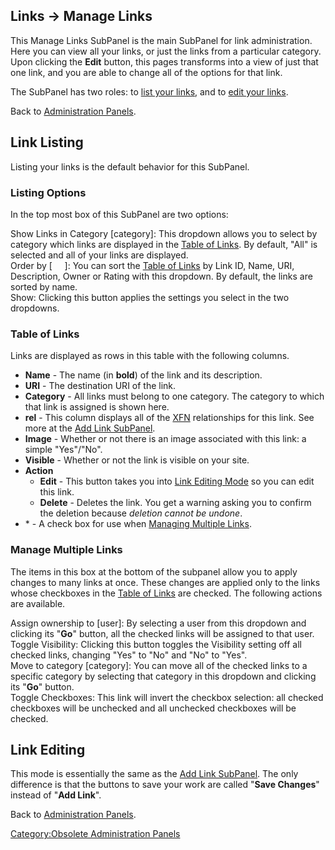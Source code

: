 {{Oldversion| See also [[Administration Panels#Links - Putting the Inter in the Internet|Administration Panels > Links]].}}
==Links &rarr; Manage Links==

This Manage Links SubPanel is the main SubPanel for link administration.  Here you can view all your links, or just the links from a particular category.  Upon clicking the '''Edit''' button, this pages transforms into a view of just that one link, and you are able to change all of the options for that link.

The SubPanel has two roles:  to [[#Link Listing|list your links]], and to [[#Link Editing|edit your links]].

Back to [[Administration Panels]].

==Link Listing==

Listing your links is the default behavior for this SubPanel.

===Listing Options===

In the top most box of this SubPanel are two options:

;Show Links in Category [category]:  This dropdown allows you to select by category which links are displayed in the [[#Table of Links|Table of Links]].  By default, "All" is selected and all of your links are displayed.
;Order by [ &nbsp; &nbsp; ]:  You can sort the [[#Table of Links|Table of Links]] by Link ID, Name, URI, Description, Owner or Rating with this dropdown.  By default, the links are sorted by name.
;Show:  Clicking this button applies the settings you select in the two dropdowns.

===Table of Links===

Links are displayed as rows in this table with the following columns.

*'''Name''' - The name (in '''bold''') of the link and its description.
*'''URI''' - The destination URI of the link.
*'''Category''' - All links must belong to one category.  The category to which that link is assigned is shown here.
*'''rel''' - This column displays all of the [http://gmpg.org/xfn/ XFN] relationships for this link.  See more at the [[Add Link SubPanel#Link Relationships (XFN)|Add Link SubPanel]].
*'''Image''' - Whether or not there is an image associated with this link:  a simple "Yes"/"No".
*'''Visible''' - Whether or not the link is visible on your site.
*'''Action'''
**'''Edit''' - This button takes you into [[#Link Editing|Link Editing Mode]] so you can edit this link.
**'''Delete''' - Deletes the link.  You get a warning asking you to confirm the deletion because ''deletion cannot be undone''.
*<nowiki>*</nowiki> - A check box for use when [[#Manage Multiple Links|Managing Multiple Links]].

===Manage Multiple Links===

The items in this box at the bottom of the subpanel allow you to apply changes to many links at once.  These changes are applied only to the links whose checkboxes in the [[#Table of Links|Table of Links]] are checked.  The following actions are available.

;Assign ownership to [user]:  By selecting a user from this dropdown and clicking its "'''Go'''" button, all the checked links will be assigned to that user.
;Toggle Visibility:  Clicking this button toggles the Visibility setting off all checked links, changing "Yes" to "No" and "No" to "Yes".
;Move to category [category]:  You can move all of the checked links to a specific category by selecting that category in this dropdown and clicking its "'''Go'''" button.
;Toggle Checkboxes:  This link will invert the checkbox selection:  all checked checkboxes will be unchecked and all unchecked checkboxes will be checked.

==Link Editing==

This mode is essentially the same as the [[Add Link SubPanel]].  The only difference is that the buttons to save your work are called "'''Save Changes'''" instead of "'''Add Link'''".

Back to [[Administration Panels]].

[[Category:Obsolete Administration Panels]]